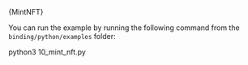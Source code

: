 
<CodeBlock className="language-python">
  {MintNFT}
</CodeBlock>

You can run the example by running the following command from the `binding/python/examples` folder:

<CodeBlock className="language-bash">
    python3 10_mint_nft.py
</CodeBlock>
